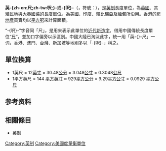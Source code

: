 {{expand English}}
{{Infobox unit
| name     = 英尺
| symbol   = ft
| symbol2  = ′
| standard = [[英制单位|英制]]、[[美制单位|美制]]
| quantity = [[长度|长度]]
| units1   = 英制/美制
| inunits1 = {{frac|3}} [[码|码]]
| units2   = 英制/美制
| inunits2 = {{val|12|ul=英寸}}
| units3   = [[公制|公制]]/[[国际单位制|国际单位制]]
| inunits3 = {{val|0.3048|u=米}}
}}
{{各地中文名
|name=Foot
|zh-cn=英尺
|zh-tw=英尺、呎、英呎<ref>[http://dict.revised.moe.edu.tw/cgi-bin/cbdic/gsweb.cgi?o=dcbdic&searchid=W00000008218] 【-{呎}-】也稱為「-{英尺}-」。{{deadlink}}</ref><ref>{{cite web|url= https://cwn.ling.sinica.edu.tw/_process.asp?inputword=%A7`&radiobutton=1|title= -{呎}-　ㄔˇ　chi3|location=臺灣|accessdate=2022-06-18|publisher=[[中央研究院|中央研究院]]}}[https://cwn.ling.sinica.edu.tw/query1.htm search]</ref>
|zh-hk=呎、英尺、英呎
|zh-sg=呎、英尺、英呎
}}
{{noteTA
|G1=地名
|G2=Unit
}}
'''英-{zh-cn:尺;zh-tw:呎;}-'''或'''-{呎}-'''（{{lang-en|Foot}}，符號：{{lang|en|ft}}），是[[英制|英制]]長度單位，為[[英國|英國]]、其[[殖民地|殖民地]]與[[大英國協|大英國協]]的[[長度單位|長度單位]]。為[[美國|美國]]、[[印度|印度]]、[[賴比瑞亞|賴比瑞亞]]及[[緬甸|緬甸]]所沿用。[[香港|香港]]的[[香港地產業|房地產]]買賣均以[[平方呎|平方呎]]來計算面積。

“-{呎}-”字音同「尺」，是用来表示此單位的[[計量用漢字|近代新造字]]，借用中國傳統長度單位“[[尺|尺]]”，並加口字偏旁以示區別。中國大陸已淘汰此字，統一用「英-{}-尺」一词，香港、澳門、台灣、新加坡等地則多以「-{呎}-」稱之。

== 單位換算 ==
*1英尺 = 12[[英寸|英寸]] = 30.48[[公分|公分]] = 3.048[[公寸|公寸]] = 0.3048[[公尺|公尺]]
*1平方英尺 = 144 [[平方英寸|平方英寸]] ≈ 929[[平方公分|平方公分]] = 9.29[[平方公寸|平方公寸]] = 0.0929 [[平方公尺|平方公尺]]

== 参考资料 ==
{{reflist}}

== 相關條目 ==
*[[英制|英制]]

{{長度單位}}

[[Category:英制|Category:英制]]
[[Category:美國度量衡單位|Category:美國度量衡單位]]
